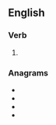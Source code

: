 ==English==

===Verb===
{{head|en|verb form}}

# {{en-past of|canter}}

===Anagrams===
* {{l|en|crenated}}
* {{l|en|decanter}}
* {{l|en|nectared}}
* {{l|en|recanted}}